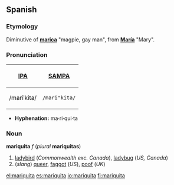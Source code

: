 ==Spanish==
===Etymology===
Diminutive of '''[[marica]]''' "magpie, gay man", from '''[[María]]''' "Mary".

===Pronunciation===
{| border=1 cellpadding=5
! [[w:International Phonetic Alphabet|IPA]] !! [[w:SAMPA|SAMPA]]
|-
| /mariˈkita/ || <tt>/mari"kita/</tt>
|}

*'''Hyphenation:''' ma·ri·qui·ta

===Noun===
'''mariquita''' ''f'' (''plural'' '''mariquitas''')
#[[ladybird]] (''Commonwealth exc. Canada''), [[ladybug]] (''US, Canada'')
#(''slang'') [[queer]], [[faggot]] (''US''), [[poof]] (''UK'')

[[el:mariquita]]
[[es:mariquita]]
[[io:mariquita]]
[[fi:mariquita]]
